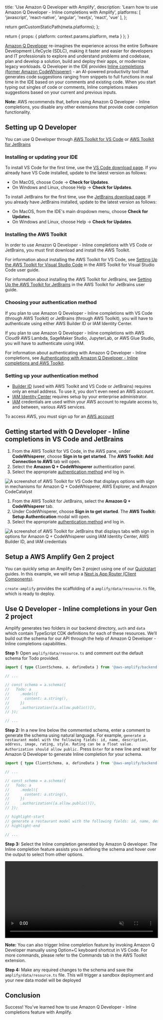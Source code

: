

  title: 'Use Amazon Q Developer with Amplify',
  description: 'Learn how to use Amazon Q Developer - Inline completions with Amplify',
  platforms: [
    'javascript',
    'react-native',
    'angular',
    'nextjs',
    'react',
    'vue'
  ],
};

  return getCustomStaticPath(meta.platforms);
};

  return {
    props: {
      platform: context.params.platform,
      meta
    }
  };
}

[Amazon Q Developer](https://aws.amazon.com/q/) re-imagines the experience across the entire Software Development LifeCycle (SDLC), making it faster and easier for developers and IT professionals to explore and understand problems and codebase, plan and develop a solution, build and deploy their apps, or modernize legacy workloads. Q Developer in the IDE provides [Inline completions (former Amazon CodeWhisperer)](https://docs.aws.amazon.com/codewhisperer/latest/userguide/what-is-cwspr.html) - an AI-powered productivity tool that generates code suggestions ranging from snippets to full functions in real time in the IDE based on your comments and existing code. When you start typing out singles of code or comments, Inline completions
makes suggestions based on your current and previous inputs. 

<Callout informational>

**Note:** AWS recommends that, before using Amazon Q Developer - Inline completions, you disable any other extensions that provide code completion functionality.

</Callout>

## Setting up Q Developer

You can use Q Developer through [AWS Toolkit for VS Code](https://docs.aws.amazon.com/toolkit-for-vscode/latest/userguide/welcome.html) or [AWS Toolkit for JetBrains](https://docs.aws.amazon.com/toolkit-for-jetbrains/latest/userguide/welcome.html)

### Installing or updating your IDE 

To install VS Code for the first time, use the [VS Code download page](https://code.visualstudio.com/download). If you already have VS Code installed, update to the latest version as follows:

- On MacOS, choose Code -> **Check for Updates**.
- On Windows and Linux, choose Help -> **Check for Updates**.

To install JetBrains for the first time, use the [JetBrains download page](https://www.jetbrains.com/idea/download/). If you already have JetBrains installed, update to the latest version as follows:

- On MacOS, from the IDE's main dropdown menu, choose **Check for Updates**.
- On Windows and Linux, choose Help -> **Check for Updates**.

### Installing the AWS Toolkit

In order to use Amazon Q Developer - Inline completions with VS Code or JetBrains, you must first download and install the AWS Toolkit.

For information about installing the AWS Toolkit for VS Code, see [Setting Up the AWS Toolkit for Visual Studio Code](https://docs.aws.amazon.com/toolkit-for-vscode/latest/userguide/setting-up.html) in the AWS Toolkit for Visual Studio Code user guide.

For information about installing the AWS Toolkit for JetBrains, see [Setting Up the AWS Toolkit for JetBrains](https://docs.aws.amazon.com/toolkit-for-jetbrains/latest/userguide/getting-started.html) in the AWS Toolkit for JetBrains user guide.

### Choosing your authentication method

If you plan to use Amazon Q Developer - Inline completions with VS Code (through AWS Toolkit) or JetBrains (through AWS Toolkit), you will have to authenticate using either AWS Builder ID or IAM Identity Center.

If you plan to use Amazon Q Developer - Inline completions with AWS Cloud9 AWS Lambda, SageMaker Studio, JupyterLab, or AWS Glue Studio, you will have to authenticate using IAM.

For information about authenticating with Amazon Q Developer - Inline completions, see [Authenticating with Amazon Q Developer - Inline completions and AWS Toolkit](https://docs.aws.amazon.com/codewhisperer/latest/userguide/whisper-setup-ide-devs.html#codewhisperer-auth).


### Setting up your authentication method

- [Builder ID](https://docs.aws.amazon.com/signin/latest/userguide/sign-in-aws_builder_id.html) (used with AWS Toolkit and VS Code or JetBrains) requires only an email address. To use it, you don't even need an AWS account.
- [IAM Identity Center](https://docs.aws.amazon.com/singlesignon/latest/userguide/what-is.html) requires setup by your enterprise administrator.
- [IAM](https://docs.aws.amazon.com/IAM/latest/UserGuide/introduction.html) credentials are used within your AWS account to regulate access to, and between, various AWS services.

To access AWS, you must sign up for an [AWS account](https://docs.aws.amazon.com/codewhisperer/latest/userguide/setting-up.html#getting-started-signup)

## Getting started with Q Developer - Inline completions in VS Code and JetBrains

<BlockSwitcher>
<Block name="VS Code">

1. From the AWS Toolkit for VS Code, in the AWS pane, under **CodeWhisperer**, choose **Sign in to get started**. The **AWS Toolkit: Add Connection to AWS** tab will open.
1. Select the **Amazon Q + CodeWhisperer** authentication panel.
1. Select the appropriate [authentication method](https://docs.aws.amazon.com/codewhisperer/latest/userguide/whisper-setup-ide-devs.html#codewhisperer-auth) and log in.

![A screenshot of AWS Toolkit for VS Code that displays options with sign in mechanisms for Amazon Q + CodeWhisperer, AWS Explorer, and Amazon CodeCatalyst](/images/gen2/q-developer/VSCode.png)

</Block>
<Block name="JetBrains">

1. From the AWS Toolkit for JetBrains, select the **Amazon Q + CodeWhisperer** tab.
1. Under CodeWhisperer, choose **Sign in to get started**. The **AWS Toolkit: Setup Authentication** modal will open.
1. Select the appropriate [authentication method](https://docs.aws.amazon.com/codewhisperer/latest/userguide/whisper-setup-ide-devs.html#codewhisperer-auth) and log in.

![A screenshot of AWS Toolkit for JetBrains that displays tabs with sign in options for Amazon Q + CodeWhisperer using IAM Identity Center, AWS Builder ID, and IAM credentials](/images/gen2/q-developer/VSCode.png)

</Block>
</BlockSwitcher>

## Setup a AWS Amplify Gen 2 project

You can quickly setup an Amplify Gen 2 project using one of our [Quickstart](/start) guides. In this example, we will setup a [Next.js App Router (Client Components)](/[platform]/start/quickstart/nextjs-app-router-client-components/).

`create-amplify` provides the scaffolding of a `amplify/data/resource.ts` file, which is ready to deploy.

## Use Q Developer - Inline completions in your Gen 2 project

Amplify generates two folders in our backend directory, `auth` and `data` which contain TypeScript CDK definitions for each of these resources.  We’ll build out the schema for our API through the help of Amazon Q Developer - Inline completions capabilities.

**Step 1:** Open `amplify/data/resource.ts` and comment out the default schema for Todo provided.

```ts title="amplify/data/resource.ts"
import { type ClientSchema, a, defineData } from '@aws-amplify/backend';

// ...

// const schema = a.schema({
//   Todo: a
//     .model({
//       content: a.string(),
//     })
//     .authorization([a.allow.public()]),
// });

// ...
```

**Step 2:** In a new line below the commented schema, enter a comment to generate the schema using natural language. For example, `generate a restaurant model with the following fields: id, name, description, address, image, rating, style. Rating can be a float value. Authorization should allow public.`  Press `Enter` for a new line and wait for Amazon Q Developer to generate Inline completion for your schema.

```ts title="amplify/data/resource.ts"
import { type ClientSchema, a, defineData } from '@aws-amplify/backend';

// ...

// const schema = a.schema({
//   Todo: a
//     .model({
//       content: a.string(),
//     })
//     .authorization([a.allow.public()]),
// });

// highlight-start
// generate a restaurant model with the following fields: id, name, description, address, image, rating, style. Rating can be a float value. Authorization should allow public.
// highlight-end

// ...
```

**Step 3:** Select the Inline completion generated by Amazon Q developer. The Inline completion feature assists you in defining the schema
and hover over the output to select from other options.

<video autoPlay={true} muted={true} loop={true} width="100%" playsInline={true}>
  <source src="/images/gen2/q-developer/Amplify-Gen2-Q-Developer.mp4" />
</video>

<Callout informational>

**Note:** You can also trigger Inline completion feature by invoking Amazon Q Developer manually using Option+C keyboard shortcut in VS Code. For more commands, please refer to the Commands tab in the AWS Toolkit extension. 

</Callout>

**Step 4:** Make any required changes to the schema and save the `amplify/data/resource.ts` file. This will trigger a sandbox deployment and your new data model will be deployed 

## Conclusion

Success! You've learned how to use Amazon Q Developer - Inline completions feature with Amplify.

